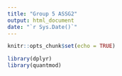 ```yaml
---
title: "Group 5 ASSG2"
output: html_document
date: "`r Sys.Date()`"
---
```


```r
knitr::opts_chunk$set(echo = TRUE)
```

```r
library(dplyr)
library(quantmod)
```

